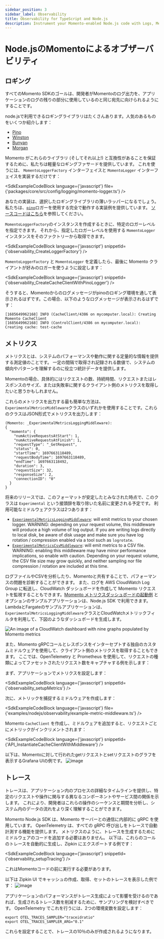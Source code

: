 ```yaml
---
sidebar_position: 3
sidebar_label: Observability
title: Observability for TypeScript and Node.js
description: Instrument your Momento-enabled Node.js code with Logs, Metrics, and Traces
---
```



# Node.jsのMomentoによるオブザーバビリティ

## ロギング

すべてのMomento SDKのゴールは、開発者がMomentoのログ出力を、アプリケーションのログの残りの部分に使用しているのと同じ宛先に向けられるようにすることです。

node.jsで利用できるロギングライブラリはたくさんあります。人気のあるものをいくつか紹介します：

- [Pino](https://github.com/pinojs/pino)
- [Winston](https://github.com/winstonjs/winston)
- [Bunyan](https://github.com/trentm/node-bunyan)
- [Morgan](https://github.com/expressjs/morgan)

Momento がこれらのライブラリ (そしてそれ以上!) と互換性があることを保証するために、私たちは軽量なロギングファサードを提供しています。
これを使うには、 `MomentoLoggerFactory` インターフェイスと `MomentoLogger` インターフェイスを実装するだけです：

<SdkExampleCodeBlock language={'javascript'} file={'packages/core/src/config/logging/momento-logger.ts'} />

あなたの実装は、選択したロギングライブラリの薄いラッパーになるでしょう。
私たちは、[`pino`](https://github.com/pinojs/pino)ロガーを使用する完全で動作する実装例を提供しています。
[ソースコードはこちら](https://github.com/momentohq/client-sdk-javascript/blob/main/examples/nodejs/observability/pino-logger.ts)を参照してください。

`MomentoLoggerFactory`のインスタンスを作成するときに、特定のロガーレベルを指定できます。
それから、指定したロガーレベルを使用する `MomentoLogger` インスタンスをそのファクトリーから取得できます。

<SdkExampleCodeBlock language={'javascript'} snippetId={'observability_CreateLoggerFactory'} />

`MomentoLoggerFactory` と `MomentoLogger` を定義したら、最後に Momento クライアントが好みのロガーを使うように設定します：

<SdkExampleCodeBlock language={'javascript'} snippetId={'observability_CreateCacheClientWithPinoLogger'} />

そうすると、Momentoからのログメッセージがpinoのロギング環境を通して表示されるはずです。この場合、以下のようなログメッセージが表示されるはずです：

```
[1685649962168] INFO (CacheClient/4386 on mycomputer.local): Creating Momento CacheClient
[1685649962168] INFO (ControlClient/4386 on mycomputer.local): Creating cache: test-cache
```

## メトリクス
メトリクスとは、システムのパフォーマンスや動作に関する定量的な情報を提供する測定値のことです。
一定の間隔で取得され記録される数値で、システムの傾向やパターンを理解するのに役立つ統計データを提供します。

Momentoの場合、具体的にはリクエストの数、持続時間、リクエストまたはレスポンスのサイズ、または失敗率に関するクライアント側のメトリクスを取得したいと思うかもしれません。

これらのメトリクスを出力する最も簡単な方法は、`ExperimentalMetricsMiddleware`クラスのいずれかを使用することです。これらのクラスはJSON形式でメトリクスを出力します：

```
(Momento: _ExperimentalMetricsLoggingMiddleware):
{
  "momento": {
    "numActiveRequestsAtStart": 1,
    "numActiveRequestsAtFinish": 1,
    "requestType": "_GetRequest",
    "status": 0,
    "startTime": 1697663118489,
    "requestBodyTime": 1697663118489,
    "endTime": 1697663118492,
    "duration": 3,
    "requestSize": 32,
    "responseSize": 2,
    "connectionID": "0"
  }
}
```

将来のリリースでは、このフォーマットが安定したとみなされた時点で、このクラスは `Experimental` という接頭辞を取り除いた名前に変更される予定です。
利用可能なミドルウェアクラスは2つあります：

- [`ExperimentalMetricsLoggingMiddleware`](https://github.com/momentohq/client-sdk-javascript/blob/main/packages/client-sdk-nodejs/src/config/middleware/experimental-metrics-logging-middleware.ts): will emit metrics to your chosen logger. WARNING: depending on your request volume, this middleware will produce a high volume of log output. If you are writing logs directly to local disk, be aware of disk usage and make sure you have log rotation / compression enabled via a tool such as `logrotate`.
- [`ExperimentalMetricsCsvMiddleware`](https://github.com/momentohq/client-sdk-javascript/blob/main/packages/client-sdk-nodejs/src/config/middleware/experimental-metrics-csv-middleware.ts): will emit metrics to a CSV file. WARNING: enabling this middleware may have minor performance implications, so enable with caution. Depending on your request volume, the CSV file size may grow quickly, and neither sampling nor file compression / rotation are included at this time.

ログファイルやCSVを分析したり、Momentoと共有することで、パフォーマンスの問題を診断することができます。
また、ログを AWS CloudWatch Log Group に転送し、CloudWatch ダッシュボードを作成して Momento リクエストを監視することもできます。[Momento メトリクスダッシュボードの起動例](https://github.com/momentohq/client-sdk-javascript/tree/main/examples/nodejs/lambda-examples/cloudwatch-metrics) とオプションのサンプルアプリケーションは、Node.js SDK で利用できます。
LambdaとFargateのサンプルアプリケーションは、`ExperimentalMetricsLoggingMiddleware`クラスとCloudWatchメトリックフィルタを利用して、下図のようなダッシュボードを生成します。

![An image of a CloudWatch dashboard with nine graphs populated by Momento metrics](@site/static/img/cloudwatch-dashboard.png)

また、Momento gRPCコールとレスポンスをインターセプトする独自のカスタムミドルウェアを使用して、クライアント側のメトリクスを取得することもできます。
ここでは、OpenTelemetry と Prometheus を使用して、リクエストの種類によってファセットされたリクエスト数をキャプチャする例を示します：

まず、アプリケーションでメトリクスを設定します：

<SdkExampleCodeBlock language={'javascript'} snippetId={'observability_setupMetrics'} />

次に、メトリックを捕捉するミドルウェアを作成します：

<SdkExampleCodeBlock language={'javascript'} file={'examples/nodejs/observability/example-metric-middleware.ts'} />

Momento `CacheClient` を作成し、ミドルウェアを追加すると、リクエストごとにメトリックがインクリメントされます：

<SdkExampleCodeBlock language={'javascript'} snippetId={'API_InstantiateCacheClientWithMiddleware'} />

以下は、Momentoに対して行われたgetリクエストとsetリクエストのグラフを表示するGrafana UIの例です。
![image](./images/grafana_screenshot.png)

## トレース
トレースは、アプリケーション内のプロセスの詳細なタイムラインを提供し、特定のリクエストや操作に関与する異なるコンポーネントやサービス間の関係を示します。
これにより、開発者はこれらの操作のシーケンスと期間を分析し、システム内のデータの流れをより深く理解することができます。

Momento Node.js SDK は、Momento サーバーとの通信に内部的に gRPC を使用しています。
OpenTelemetry は、すべての gRPC 呼び出しをトレースで自動計測する機能を提供します。
メトリクスのように、トレースを生成するためにミドルウェアのコードを追加する必要はありません。
以下は、これらのコールのトレースを自動的に生成し、Zipkin にエクスポートする例です：

<SdkExampleCodeBlock language={'javascript'} snippetId={'observability_setupTracing'} />

これはMomentoコードの前に実行する必要があります。

以下は Zipkin UI でキャッシュの作成、取得、セットのトレースを表示した例です：
![image](./images/zipkin_screenshot.png)

アプリケーションのパフォーマンスがトレース生成によって影響を受けるのであれば、生成されるトレース数を削減するために、サンプリングを検討すべきです。
OpenTelemetry でこれを行うには、2つの環境変数を設定します：

```cli
export OTEL_TRACES_SAMPLER="traceidratio"
export OTEL_TRACES_SAMPLER_ARG="0.1"
```
これらを設定することで、トレースの10％のみが作成されるようになります。
